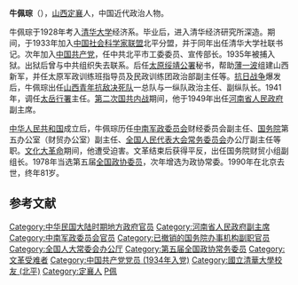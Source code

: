 '''牛佩琮'''（{{bd|1909年||1990年|8月21日}}），[[山西|山西]][[定襄|定襄]]人，中国近代政治人物。

牛佩琮于1928年考入[[清华大学|清华大学]]经济系。毕业后，进入清华经济研究所深造。期间，于1933年加入[[中国社会科学家联盟|中国社会科学家联盟]]北平分盟，并于同年出任清华大学社联书记。次年加入[[中国共产党|中国共产党]]，任中共北平市工委委员、宣传部长。1935年被捕入狱。出狱后曾与中共组织失去联系。后任[[太原|太原]][[绥靖公署|绥靖公署]]秘书，帮助[[薄一波|薄一波]]组建山西新军，并任太原军政训练班指导员及民政训练团政治部副主任等。[[抗日战争|抗日战争]]爆发后，牛佩琮出任[[山西青年抗敌决死队|山西青年抗敌决死队]]一总队与一纵队政治主任、副纵队长。1941年，调任[[太岳军区司令部旧址|太岳行署]]主任。[[第二次国共内战|第二次国共内战]]期间，他于1949年出任[[河南省人民政府|河南省人民政府]]副主席。{{r|henan}}{{r|shanxi}}

[[中华人民共和国|中华人民共和国]]成立后，牛佩琮历任[[中南军政委员会|中南军政委员会]]财经委员会副主任、[[中华人民共和国国务院|国务院]]第五办公室（财贸办公室）副主任、[[全国人民代表大会常务委员会|全国人民代表大会常务委员会]]办公厅副主任等职。[[文化大革命|文化大革命]]期间，他遭受迫害。文革结束后获得平反，出任国务院财贸小组副组长。1978年当选第五届[[全国政协委员|全国政协委员]]，次年增选为政协常委。1990年在北京去世，终年81岁。{{r|henan}}{{r|shanxi}}

== 参考文献 ==
{{reflist|refs=
<ref name=henan>{{cite book|title=《河南省政府志资料手册 远古至公元2008年》|editor=杜冠章|publisher=河南省人民政府办公厅|year=2009}}</ref>
<ref name=shanxi>{{cite book|title=《山西通志  第48卷  人物志》|editor=山西省史志研究院|publisher=中华书局|year=2001}}</ref>
}}

{{DEFAULTSORT:Niu牛}}
[[Category:中华民国大陆时期地方政府官员|Category:中华民国大陆时期地方政府官员]]
[[Category:河南省人民政府副主席|Category:河南省人民政府副主席]]
[[Category:中南军政委员会官员|Category:中南军政委员会官员]]
[[Category:已撤销的国务院办事机构副职官员|Category:已撤销的国务院办事机构副职官员]]
[[Category:全国人大常委会办公厅|Category:全国人大常委会办公厅]]
[[Category:第五届全国政协常务委员|Category:第五届全国政协常务委员]]
[[Category:文革受难者|Category:文革受难者]]
[[Category:中国共产党党员_(1934年入党)|Category:中国共产党党员 (1934年入党)]]
[[Category:國立清華大學校友_(北平)|Category:國立清華大學校友 (北平)]]
[[Category:定襄人|Category:定襄人]]
[[Category:牛姓|P佩]]